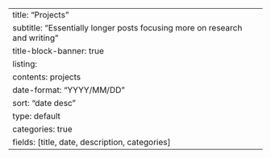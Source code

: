 ---
title: "Projects"
subtitle: "Essentially longer posts focusing more on research and writing"
title-block-banner: true
listing:
  contents: projects
  date-format: "YYYY/MM/DD"
  sort: "date desc"
  type: default
  categories: true
  fields: [title, date, description, categories]
---